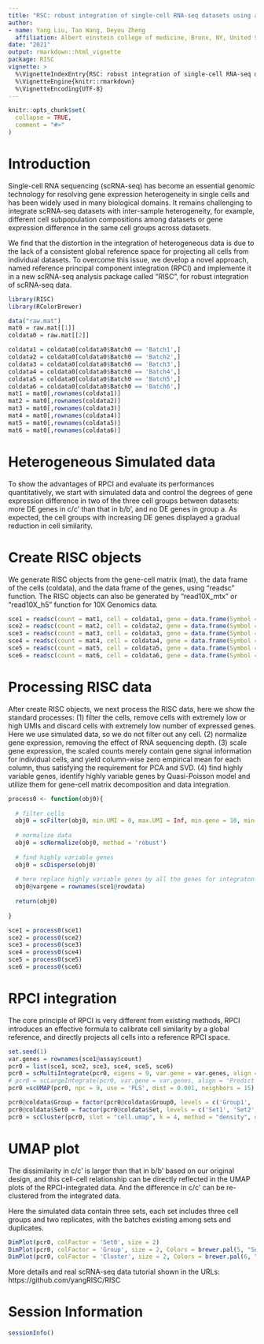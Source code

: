 ```yaml
---
title: "RSC: robust integration of single-cell RNA-seq datasets using a single reference space"
author: 
- name: Yang Liu, Tao Wang, Deyou Zheng
  affiliation: Albert einstein college of medicine, Bronx, NY, United States
date: "2021"
output: rmarkdown::html_vignette
package: RISC
vignette: >
  %\VignetteIndexEntry{RSC: robust integration of single-cell RNA-seq datasets using a single reference space}
  %\VignetteEngine{knitr::rmarkdown}
  %\VignetteEncoding{UTF-8}
---
```


```r
knitr::opts_chunk$set(
  collapse = TRUE,
  comment = "#>"
)
```

# Introduction

Single-cell RNA sequencing (scRNA-seq) has become an essential genomic technology for resolving gene expression heterogeneity in single cells and has been widely used in many biological domains. It remains challenging to integrate scRNA-seq datasets with inter-sample heterogeneity, for example,  different cell subpopulation compositions among datasets or gene expression difference in the same cell groups across datasets.

We find that the distortion in the integration of heterogeneous data is due to the lack of a consistent global reference space for projecting all cells from individual datasets. To overcome this issue, we develop a novel approach, named reference principal component integration (RPCI) and implemente it in a new scRNA-seq analysis package called “RISC”, for robust integration of scRNA-seq data.


```r
library(RISC)
library(RColorBrewer)

data("raw.mat")
mat0 = raw.mat[[1]]
coldata0 = raw.mat[[2]]

coldata1 = coldata0[coldata0$Batch0 == 'Batch1',]
coldata2 = coldata0[coldata0$Batch0 == 'Batch2',]
coldata3 = coldata0[coldata0$Batch0 == 'Batch3',]
coldata4 = coldata0[coldata0$Batch0 == 'Batch4',]
coldata5 = coldata0[coldata0$Batch0 == 'Batch5',]
coldata6 = coldata0[coldata0$Batch0 == 'Batch6',]
mat1 = mat0[,rownames(coldata1)]
mat2 = mat0[,rownames(coldata2)]
mat3 = mat0[,rownames(coldata3)]
mat4 = mat0[,rownames(coldata4)]
mat5 = mat0[,rownames(coldata5)]
mat6 = mat0[,rownames(coldata6)]
```


# Heterogeneous Simulated data

To show the advantages of RPCI and evaluate its performances quantitatively, we start with simulated data and control the degrees of gene expression difference in two of the three cell groups between datasets: more DE genes in c/c' than that in b/b', and no DE genes in group a. As expected, the cell groups with increasing DE genes displayed a gradual reduction in cell similarity.

# Create RISC objects

We generate RISC objects from the gene-cell matrix (mat), the data frame of the cells (coldata), and the data frame of the genes, using "readsc" function. The RISC objects can also be generated by "read10X_mtx" or "read10X_h5" function for 10X Genomics data.


```r
sce1 = readsc(count = mat1, cell = coldata1, gene = data.frame(Symbol = rownames(mat1), row.names = rownames(mat1)), is.filter = FALSE)
sce2 = readsc(count = mat2, cell = coldata2, gene = data.frame(Symbol = rownames(mat2), row.names = rownames(mat2)), is.filter = FALSE)
sce3 = readsc(count = mat3, cell = coldata3, gene = data.frame(Symbol = rownames(mat3), row.names = rownames(mat3)), is.filter = FALSE)
sce4 = readsc(count = mat4, cell = coldata4, gene = data.frame(Symbol = rownames(mat4), row.names = rownames(mat4)), is.filter = FALSE)
sce5 = readsc(count = mat5, cell = coldata5, gene = data.frame(Symbol = rownames(mat5), row.names = rownames(mat5)), is.filter = FALSE)
sce6 = readsc(count = mat6, cell = coldata6, gene = data.frame(Symbol = rownames(mat6), row.names = rownames(mat6)), is.filter = FALSE)
```


# Processing RISC data

After create RISC objects, we next process the RISC data, here we show the standard processes:
   (1) filter the cells, remove cells with extremely low or high UMIs and discard cells with extremely low number of expressed genes. Here we use simulated data, so we do not filter out any cell.
   (2) normalize gene expression, removing the effect of RNA sequencing depth.
   (3) scale gene expression, the scaled counts merely contain gene signal information for individual cells, and yield column-wise zero empirical mean for each column, thus satisfying the requirement for PCA and SVD.
   (4) find highly variable genes, identify highly variable genes by Quasi-Poisson model and utilize them for gene-cell matrix decomposition and data integration.


```r
process0 <- function(obj0){
  
  # filter cells
  obj0 = scFilter(obj0, min.UMI = 0, max.UMI = Inf, min.gene = 10, min.cell = 3, is.filter = FALSE)
  
  # normalize data
  obj0 = scNormalize(obj0, method = 'robust')
  
  # find highly variable genes
  obj0 = scDisperse(obj0)
  
  # here replace highly variable genes by all the genes for integraton
  obj0@vargene = rownames(sce1@rowdata)
  
  return(obj0)
  
}

sce1 = process0(sce1)
sce2 = process0(sce2)
sce3 = process0(sce3)
sce4 = process0(sce4)
sce5 = process0(sce5)
sce6 = process0(sce6)
```


# RPCI integration

The core principle of RPCI is very different from existing methods, RPCI introduces an effective formula to calibrate cell similarity by a global reference, and directly projects all cells into a reference RPCI space.


```r
set.seed(1)
var.genes = rownames(sce1@assay$count)
pcr0 = list(sce1, sce2, sce3, sce4, sce5, sce6)
pcr0 = scMultiIntegrate(pcr0, eigens = 9, var.gene = var.genes, align = 'OLS', npc = 15)
# pcr0 = scLargeIntegrate(pcr0, var.gene = var.genes, align = 'Predict', npc = 8)
pcr0 =scUMAP(pcr0, npc = 9, use = 'PLS', dist = 0.001, neighbors = 15)
```

```r
pcr0@coldata$Group = factor(pcr0@coldata$Group0, levels = c('Group1', 'Group2', 'Group2*', 'Group3', 'Group3*'), labels = c("a", "b", "b'", "c", "c'"))
pcr0@coldata$Set0 = factor(pcr0@coldata$Set, levels = c('Set1', 'Set2', 'Set3', 'Set4', 'Set5', 'Set6'), labels = c('Set1 rep.1', 'Set2 rep.1', 'Set3 rep.1', 'Set1 rep.2', 'Set2 rep.2', 'Set3 rep.2'))
pcr0 = scCluster(pcr0, slot = "cell.umap", k = 4, method = "density", dc = 0.3)
```


# UMAP plot

The dissimilarity in c/c' is larger than that in b/b' based on our original design, and this cell-cell relationship can be directly reflected in the UMAP plots of the RPCI-integrated data. And the difference in c/c' can be re-clustered from the integrated data.

Here the simulated data contain three sets, each set includes three cell groups and two replicates, with the batches existing among sets and duplicates. 


```r
DimPlot(pcr0, colFactor = 'Set0', size = 2)
DimPlot(pcr0, colFactor = 'Group', size = 2, Colors = brewer.pal(5, "Set1"))
DimPlot(pcr0, colFactor = 'Cluster', size = 2, Colors = brewer.pal(6, "Dark2"))
```


More details and real scRNA-seq data tutorial shown in the URLs: https://github.com/yangRISC/RISC


# Session Information
```r
sessionInfo()
```
